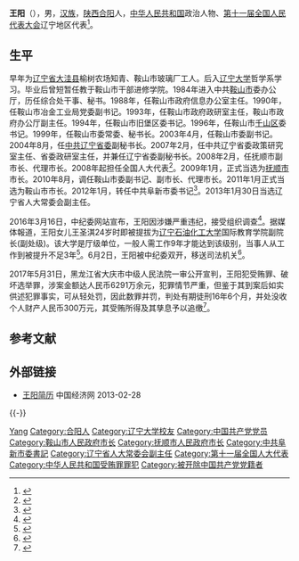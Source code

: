 {{otheruses|王阳}}

'''王阳'''（{{bd|1957年|2月|}}），男，[[汉族|汉族]]，[[陕西省|陕西]][[合阳县|合阳]]人，[[中华人民共和国|中华人民共和国]]政治人物、[[第十一届全国人民代表大会|第十一届全国人民代表大会]]辽宁地区代表<ref>{{cite web|author=新华网|title=第十一届全国人大代表|url=http://news.xinhuanet.com/ziliao/2008-03/03/content_7708230.htm?node=36628|publisher=新华网|accessdate=2014-01-07|archive-date=2014-01-10|archive-url=https://web.archive.org/web/20140110211415/http://news.xinhuanet.com/ziliao/2008-03/03/content_7708230.htm?node=36628|dead-url=no}}</ref>。

== 生平 ==
早年为[[辽宁省|辽宁省]][[大洼区|大洼县]]榆树农场知青、鞍山市玻璃厂工人。后入[[辽宁大学|辽宁大学]]哲学系学习。毕业后曾短暂任教于鞍山市干部进修学院。1984年进入中共[[鞍山市|鞍山市]]委办公厅，历任综合处干事、秘书。1988年，任鞍山市政府信息办公室主任。1990年，任鞍山市冶金工业局党委副书记。1993年，任鞍山市政府政研室主任，鞍山市政府办公厅副主任。1994年，任鞍山市旧堡区委书记。1996年，任鞍山市[[千山区|千山区]]委书记。1999年，任鞍山市委常委、秘书长。2003年4月，任鞍山市委副书记。2004年8月，任[[中国共产党辽宁省委员会|中共辽宁省委]]副秘书长。2007年2月，任中共辽宁省委政策研究室主任、省委政研室主任，并兼任辽宁省委副秘书长。2008年2月，任抚顺市副市长、代理市长。2008年起担任全国人大代表<ref>{{cite news|title=全国人大代表信息-王阳|url= http://210.82.31.1:8084/delegate/viewDelegate.action?dbid=112995|accessdate=2013-04-05|newspaper=全国人大网}}</ref>。2009年1月，正式当选为[[抚顺市|抚顺市]]市长。2010年8月，调任鞍山市委副书记、副市长、代理市长。2011年1月正式当选为鞍山市市长。2012年1月，转任中共阜新市委书记<ref>{{cite web|url=http://renshi.people.com.cn/GB/16974146.html|title=王阳同志任阜新市委书记|publisher=中国共产党新闻网|accessdate=2012-01-31|deadurl=yes|archiveurl=https://web.archive.org/web/20120206111722/http://renshi.people.com.cn/GB/16974146.html|archivedate=2012-02-06}}</ref>。2013年1月30日当选辽宁省人大常委会副主任。

2016年3月16日，中纪委网站宣布，王阳因涉嫌严重违纪，接受组织调查<ref>{{cite news|url=http://www.ccdi.gov.cn/xwtt/201603/t20160316_76210.html|title=辽宁省人大常委会副主任王阳接受组织调查|publisher=中央纪委监察部网站|date=2016-03-16|accessdate=2016-03-16|archive-date=2016-03-20|archive-url=https://web.archive.org/web/20160320161523/http://www.ccdi.gov.cn/xwtt/201603/t20160316_76210.html|dead-url=no}}</ref>。据媒体報道，王阳女儿王圣淇24岁时即被提拔为[[辽宁石油化工大学|辽宁石油化工大学]]国际教育学院副院长(副处级)。该大学是厅级单位，一般人需工作9年才能达到该级别，当事人从工作到被提升不足3年<ref>{{cite web|url=http://news.163.com/16/0317/08/BIBJEC830001124J.html|title=辽宁"老虎"王阳女儿平步青云 毕业3年升副处|publisher=网易|accessdate=2016-03-17|archive-url=https://web.archive.org/web/20160320080020/http://news.163.com/16/0317/08/BIBJEC830001124J.html|archive-date=2016-03-20|dead-url=yes}}</ref>。6月2日，王阳被中纪委双开，移送司法机关<ref>{{cite web |url = http://www.ccdi.gov.cn/jlsc/djcf/201606/t20160602_79860.html |title = 辽宁省人大常委会原党组成员、副主任王阳严重违纪被开除党籍和公职 |accessdate = 2016年6月2日 |publisher = 中央纪委监察部网站 |archive-date = 2016年6月2日 |archive-url = https://archive.is/20160602110014/http://www.ccdi.gov.cn/jlsc/djcf/201606/t20160602_79860.html |dead-url = no }}</ref>。

2017年5月31日，黑龙江省大庆市中级人民法院一审公开宣判，王阳犯受贿罪、破坏选举罪，涉案金额达人民币6291万余元，犯罪情节严重，但鉴于其到案后如实供述犯罪事实，可从轻处罚，因此数罪并罚，判处有期徒刑16年6个月，并处没收个人财产人民币300万元，其受贿所得及其孳息予以追缴<ref>{{Cite web|url=http://news.qq.com/a/20170601/019666.htm|title=辽宁人大常委会原副主任王阳被判刑16年6个月|accessdate=2017-06-01|author=|date=2017-06-01|work=|publisher=腾讯网|language=zh-CN|archive-date=2017-09-23|archive-url=https://web.archive.org/web/20170923095903/http://news.qq.com/a/20170601/019666.htm|dead-url=no}}</ref>。

== 参考文献 ==
{{reflist|3}}

==外部链接 ==
* [http://district.ce.cn/zt/rwk/sf/ln/rs/201302/28/t20130228_24154510.shtml 王阳简历] {{Wayback|url=http://district.ce.cn/zt/rwk/sf/ln/rs/201302/28/t20130228_24154510.shtml |date=20160304205042 }} 中国经济网 2013-02-28
{{-}}
{{start box}}
{{s-ppo|cpc}}
{{s-before|[[潘利国|潘利国]]}}
{{s-title|[[中国共产党阜新市委员会|中国共产党阜新市委员会]]书记|2012年1月-2013年2月}}
{{s-after|[[张铁民_(1960年)|张铁民]]}}
{{s-gov|prc}}
{{s-before|[[谷春立|谷春立]]}}
{{s-title|[[鞍山市人民政府|鞍山市人民政府]]市长|2010年8月—2012年1月}}
{{s-after|[[王世伟|王世伟]]}}
{{s-before|[[刘强_(1964年)|刘 强]]}}
{{s-title|[[抚顺市人民政府|抚顺市人民政府]]市长|2008年2月-2010年8月}}
{{s-after|[[王桂芬|王桂芬]]}}
{{end box}}

{{抚顺市市长}}
{{鞍山市市长}}
{{中共十八大到十九大期间的反腐败工作}}

{{Authority control}}
{{DEFAULTSORT:Wang王}}
[[Category:王姓|Yang]]
[[Category:合阳人|Category:合阳人]]
[[Category:辽宁大学校友|Category:辽宁大学校友]]
[[Category:中国共产党党员|Category:中国共产党党员]]
[[Category:鞍山市人民政府市长|Category:鞍山市人民政府市长]]
[[Category:抚顺市人民政府市长|Category:抚顺市人民政府市长]]
[[Category:中共阜新市委書記|Category:中共阜新市委書記]]
[[Category:辽宁省人大常委会副主任|Category:辽宁省人大常委会副主任]]
[[Category:第十一届全国人大代表|Category:第十一届全国人大代表]]
[[Category:中华人民共和国受贿罪罪犯|Category:中华人民共和国受贿罪罪犯]]
[[Category:被开除中国共产党党籍者|Category:被开除中国共产党党籍者]]